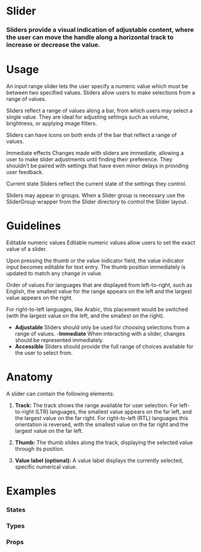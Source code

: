 
<Meta title="Atoms|Slider" component={Slider} />

# Slider

### Sliders provide a visual indication of adjustable content, where the user can move the handle along a horizontal track to increase or decrease the value.

<Preview withToolbar>
  <Story name="Standard">
    <Slider id="default" label="Slider" min={1} max={20} value={8} />
  </Story>
</Preview>

# Usage

An input range slider lets the user specify a numeric value which must be between two specified values.
Sliders allow users to make selections from a range of values.

Sliders reflect a range of values along a bar, from which users may select a single value. They are ideal for adjusting settings such as volume, brightness, or applying image filters.

Sliders can have icons on both ends of the bar that reflect a range of values.

Immediate effects
Changes made with sliders are immediate, allowing a user to make slider adjustments until finding their preference. They shouldn’t be paired with settings that have even minor delays in providing user feedback.

Current state
Sliders reflect the current state of the settings they control.


Sliders may appear in groups. When a Slider group is necessary use the SliderGroup wrapper from the Slider directory to control the Slider layout.

# Guidelines

Editable numeric values
Editable numeric values allow users to set the exact value of a slider.

Upon pressing the thumb or the value indicator field, the value indicator input becomes editable for text entry. The thumb position immediately is updated to match any change in value.

Order of values
For languages that are displayed from left-to-right, such as English, the smallest value for the range appears on the left and the largest value appears on the right.

For right-to-left languages, like Arabic, this placement would be switched (with the largest value on the left, and the smallest on the right).

- **Adjustable**
  Sliders should only be used for choosing selections from a range of values. -**Immediate**
  When interacting with a slider, changes should be represented immediately.
- **Accessible**
  Sliders should provide the full range of choices available for the user to select from.

# Anatomy

A slider can contain the following elements:

1. **Track:**
   The track shows the range available for user selection. For left-to-right (LTR) languages, the smallest value appears on the far left, and the largest value on the far right. For right-to-left (RTL) languages this orientation is reversed, with the smallest value on the far right and the largest value on the far left.

2. **Thumb:**
   The thumb slides along the track, displaying the selected value through its position.

3. **Value label (optional):**
   A value label displays the currently selected, specific numerical value.

<!-- ## Behavior -->

# Examples

### States

<!-- We can drop it in a `Preview` to get a code snippet: -->

<Preview>
  <Story name="States">
    <Form columns="1">
      <Section title="Standard">
        <Slider min="1" max="20" />
      </Section>
      <Section title="Error">
        <Slider error min="1" max="20" />
      </Section>
      <Section title="Disabled">
        <Slider disabled min="1" max="20" />
      </Section>
    </Form>
  </Story>
</Preview>

### Types
<Preview>
  <Story name="Types">
    <Form columns="1">
      <Section title="Standard">
        <Slider min="1" max="20" defaultValue="4" />
      </Section>
      <Section title="With Label">
        <Slider min="1" max="20" defaultValue="4" withLabel />
      </Section>
      <Section title="With Range">
        <Slider  min="1" max="20" defaultValue="4" withRange />
      </Section>
    </Form>
  </Story>
</Preview>


### Props

<Props of={Slider} />
